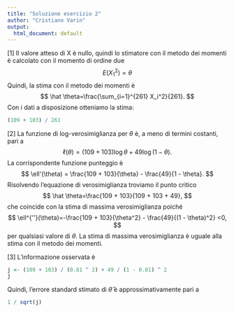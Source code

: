```yaml
---
title: "Soluzione esercizio 2"
author: "Cristiano Varin"
output:
  html_document: default
---
```


[1] Il valore atteso di X è nullo, quindi lo stimatore con il metodo dei momenti è calcolato con il momento di ordine due
$$
E(X_1^2)=\theta
$$
Quindi, la stima con il metodo dei momenti è 
$$
\hat \theta=\frac{\sum_{i=1}^{261} X_i^2}{261}.
$$ 
Con i dati a disposizione otteniamo la stima:
```r
(109 + 103) / 261
```

[2] La funzione di log-verosimiglianza per $\theta$ è, a meno di termini costanti, pari a 
$$
\ell(\theta) = (109 + 103) \log \theta + 49 \log (1 - \theta).
$$
La corrispondente funzione punteggio è
$$
\ell'(\theta) = \frac{109 + 103}{\theta} - \frac{49}{1 - \theta}.
$$
Risolvendo l'equazione di verosimiglianza troviamo il punto critico 
$$
\hat \theta=\frac{109 + 103}{109 + 103 + 49},
$$
che coincide con la stima di massima verosimiglianza poiché 
$$
\ell^{''}(\theta)=-\frac{109 + 103}{\theta^2} - \frac{49}{(1 - \theta)^2} <0, 
$$
per qualsiasi valore di $\theta$. La stima di massima verosimiglianza è uguale alla stima con il metodo dei momenti.
 
[3] L'informazione osservata è 
```r
j <- (109 + 103) / (0.81 ^ 2) + 49 / (1 - 0.81) ^ 2
j
```
Quindi, l'errore standard stimato di $\hat \theta$  è approssimativamente pari a 
```r
1 / sqrt(j)
```
  